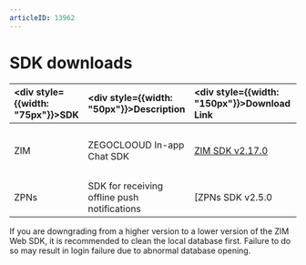 ```yaml
---
articleID: 13962
---
```


# SDK downloads

| <div style={{width: "75px"}}>SDK</div>   | <div style={{width: "50px"}}>Description</div>  |  <div style={{width: "150px"}}>Download Link</div> |  <div style={{width: "250px"}}>Related Docs</div> |
| :----------------------------------------- | :----------------------------------------------------------------------------------------------------- | :----------------------------------------------------------------------------------------------------------------------------------------------------------------------------------------------------------------------------------------------------------------------------- | :----------------------------------------- | 
| ZIM | ZEGOCLOOUD In-app Chat SDK | [ZIM SDK v2.17.0](https://www.npmjs.com/package/zego-zim-web) | <ul><li>[Send and receive messages](./../Send%20and%20receive%20messages.mdx)</li><li>[Sample app](./../Sample%20app.mdx)</li><li>[Release notes - ZIM](./ZIM%20release%20notes.mdx)</li></ul> |
| ZPNs | SDK for receiving offline push notifications | [ZPNs SDK v2.5.0|_blank](https://storage.zego.im/zpns/sdk/web/ZPNs-main-web-shared-javascript.zip) | <ul><li>[Implement offline push notification](./../Offline%20push%20notifications/Implement%20offline%20push%20notification.mdx)</li><li>[ZPNs release notes](./ZPNs%20release%20notes.mdx)</li></ul> |


<Note title="Note">

If you are downgrading from a higher version to a lower version of the ZIM Web SDK, it is recommended to clean the local database first. Failure to do so may result in login failure due to abnormal database opening.
</Note>